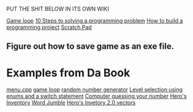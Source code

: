 PUT THE SHIT BELOW IN ITS OWN WIKI

[[Game loop]]
[[10 Steps to solving a programming problem]]
[[How to build a programming project]]
[[Scratch Pad]]
{{{cpp
variableName.memberFunction()
phrase.size()

= Data Types=
	* What are the best types to use to store my data
	* enum's, array's, vectors, bool, char, floats, remember you can always rename a type
	* Use the smallest type needed
	* shorts are converted to int if artimatic is done on it.  Which increases cpu cycles.  Don't use short if there is math
	* 

= Flow Control =
	* Figure out when to use an if else, and when to use a switch
	* Switch statements can only be used with int's char's or enumerators
	* Use the break word "continue" or "jump" if you want to skip something in a loop like the number 5 out of printing 1 to 10
	* 
}}}
== Figure out how to save game as an exe file. ==

= Examples from Da Book =
[[menu.cpp]]
[[again.cpp|game loop]]
[[random.cpp| random number generator]]
[[Level selection using enums and a switch statement]]
[[Computer guessing your number]]
[[Hero's Inventory]]
[[Word Jumble]]
[[Hero's Invetory 2.0 vectors]]
